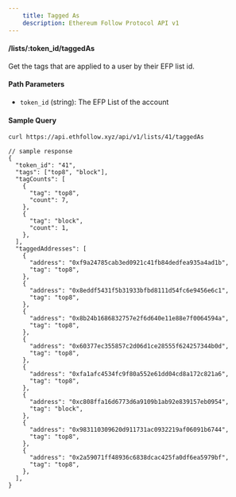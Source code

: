 ```yaml
---
    title: Tagged As
    description: Ethereum Follow Protocol API v1
---
```


#### /lists/\:token_id/taggedAs

Get the tags that are applied to a user by their EFP list id.

#### Path Parameters

- `token_id` (string): The EFP List of the account

#### Sample Query

```sh copy
curl https://api.ethfollow.xyz/api/v1/lists/41/taggedAs
```

```jsonc
// sample response
{
  "token_id": "41",
  "tags": ["top8", "block"],
  "tagCounts": [
    {
      "tag": "top8",
      "count": 7,
    },
    {
      "tag": "block",
      "count": 1,
    },
  ],
  "taggedAddresses": [
    {
      "address": "0xf9a24785cab3ed0921c41fb84dedfea935a4ad1b",
      "tag": "top8",
    },
    {
      "address": "0x8eddf5431f5b31933bfbd8111d54fc6e9456e6c1",
      "tag": "top8",
    },
    {
      "address": "0x8b24b1686832757e2f6d640e11e88e7f0064594a",
      "tag": "top8",
    },
    {
      "address": "0x60377ec355857c2d06d1ce28555f624257344b0d",
      "tag": "top8",
    },
    {
      "address": "0xfa1afc4534fc9f80a552e61dd04cd8a172c821a6",
      "tag": "top8",
    },
    {
      "address": "0xc808ffa16d6773d6a9109b1ab92e839157eb0954",
      "tag": "block",
    },
    {
      "address": "0x983110309620d911731ac0932219af06091b6744",
      "tag": "top8",
    },
    {
      "address": "0x2a59071ff48936c6838dcac425fa0df6ea5979bf",
      "tag": "top8",
    },
  ],
}
```
